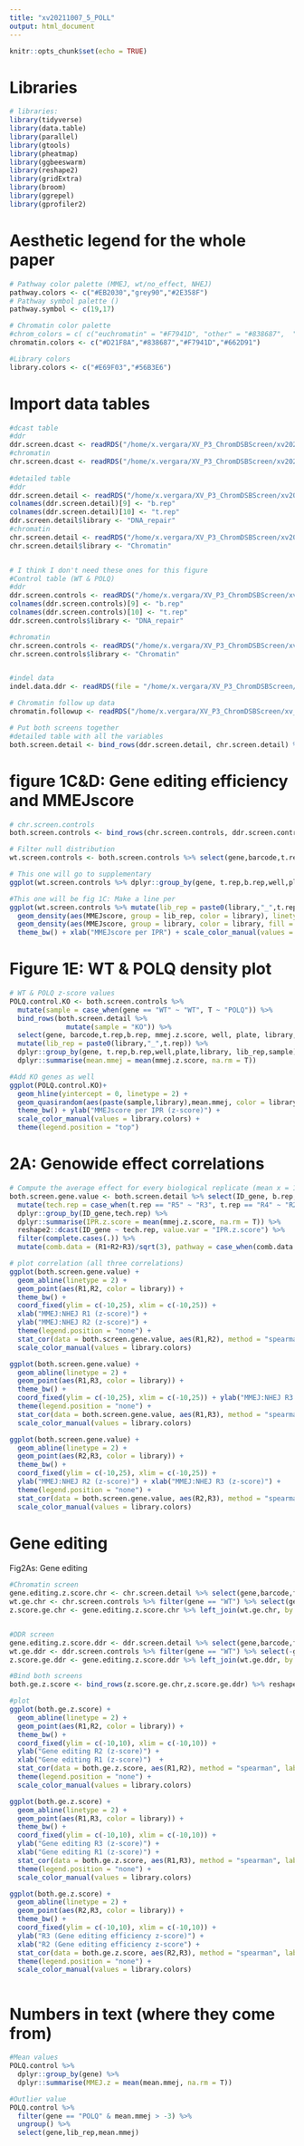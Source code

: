 ```yaml
---
title: "xv20211007_5_POLL"
output: html_document
---
```



```r
knitr::opts_chunk$set(echo = TRUE)
```

# Libraries
```r
# libraries:
library(tidyverse)
library(data.table)
library(parallel)
library(gtools)
library(pheatmap)
library(ggbeeswarm)
library(reshape2)
library(gridExtra)
library(broom)
library(ggrepel)
library(gprofiler2)
```

# Aesthetic legend for the whole paper
```r
# Pathway color palette (MMEJ, wt/no_effect, NHEJ)
pathway.colors <- c("#EB2030","grey90","#2E358F")
# Pathway symbol palette ()
pathway.symbol <- c(19,17)

# Chromatin color palette
#chrom_colors = c( c("euchromatin" = "#F7941D", "other" = "#838687",  "H3K27me3" = "#D21F8A", "triple" = "#662D91"))
chromatin.colors <- c("#D21F8A","#838687","#F7941D","#662D91")

#Library colors
library.colors <- c("#E69F03","#56B3E6")
```

# Import data tables

```r
#dcast table
#ddr
ddr.screen.dcast <- readRDS("/home/x.vergara/XV_P3_ChromDSBScreen/xv20201204_agm_ddr_screen/data/xv20210609_screen_ddr_dcast.rds")
#chromatin
chr.screen.dcast <- readRDS("/home/x.vergara/XV_P3_ChromDSBScreen/xv20200421_ChromDSBscreen/data/xv20201014_frozen_chz_scores_dcast.rds")
  
#detailed table
#ddr
ddr.screen.detail <- readRDS("/home/x.vergara/XV_P3_ChromDSBScreen/xv20201204_agm_ddr_screen/data/xv20210609_screen_ddr_scores.rds")
colnames(ddr.screen.detail)[9] <- "b.rep"
colnames(ddr.screen.detail)[10] <- "t.rep"
ddr.screen.detail$library <- "DNA_repair"
#chromatin
chr.screen.detail <- readRDS("/home/x.vergara/XV_P3_ChromDSBScreen/xv20200421_ChromDSBscreen/data/xv20201014_frozen_chz_scores_mmej.rds")
chr.screen.detail$library <- "Chromatin"


# I think I don't need these ones for this figure
#Control table (WT & POLQ)
#ddr
ddr.screen.controls <- readRDS("/home/x.vergara/XV_P3_ChromDSBScreen/xv20201204_agm_ddr_screen/data/xv20210609_screen_ddr_controls.rds")
colnames(ddr.screen.controls)[9] <- "b.rep"
colnames(ddr.screen.controls)[10] <- "t.rep"
ddr.screen.controls$library <- "DNA_repair"

#chromatin
chr.screen.controls <- readRDS("/home/x.vergara/XV_P3_ChromDSBScreen/xv20200421_ChromDSBscreen/data/xv20201014_frozen_chz_scores_controls.rds")
chr.screen.controls$library <- "Chromatin"


#indel data
indel.data.ddr <- readRDS(file = "/home/x.vergara/XV_P3_ChromDSBScreen/xv20201204_agm_ddr_screen/data/xv20210526_screen_DDR_indel_data.rds")

# Chromatin follow up data
chromatin.followup <- readRDS("/home/x.vergara/XV_P3_ChromDSBScreen/xv_CRISPR_screen_figures/data/xv20211005_chromatin_follow_up.rds")

# Put both screens together
#detailed table with all the variables
both.screen.detail <- bind_rows(ddr.screen.detail, chr.screen.detail) %>% mutate(ID_gene = paste(gene, library, sep = "_")) %>% filter(sample == "KO" & !ID_gene %in% c("DMSO_DNA_repair","LBR_ctrl_DNA_repair"))
```

# figure 1C&D: Gene editing efficiency and MMEJscore
```r
# chr.screen.controls
both.screen.controls <- bind_rows(chr.screen.controls, ddr.screen.controls)

# Filter null distribution
wt.screen.controls <- both.screen.controls %>% select(gene,barcode,t.rep,b.rep,freqCut,MMEJscore, well, plate, library) %>%  filter(gene == "WT")

# This one will go to supplementary
ggplot(wt.screen.controls %>% dplyr::group_by(gene, t.rep,b.rep,well,plate,library) %>% dplyr::summarise(mean.cut = mean(freqCut, na.rm = T)) %>% mutate(lib_rep = paste0(library,"_",t.rep)))+ geom_density(aes(mean.cut, fill = lib_rep), alpha = 0.3) + theme_bw() + xlab("Gene editing frequency in 2nd transfection")

#This one will be fig 1C: Make a line per
ggplot(wt.screen.controls %>% mutate(lib_rep = paste0(library,"_",t.rep)))+ 
  geom_density(aes(MMEJscore, group = lib_rep, color = library), linetype = 2) +
  geom_density(aes(MMEJscore, group = library, color = library, fill = library), alpha = 0.3) +
  theme_bw() + xlab("MMEJscore per IPR") + scale_color_manual(values = library.colors) + scale_fill_manual(values = library.colors) + theme(legend.position = "top")

```

# Figure 1E: WT & POLQ density plot
```r
# WT & POLQ z-score values
POLQ.control.KO <- both.screen.controls %>% 
  mutate(sample = case_when(gene == "WT" ~ "WT", T ~ "POLQ")) %>%
  bind_rows(both.screen.detail %>%
              mutate(sample = "KO")) %>%
  select(gene, barcode,t.rep,b.rep, mmej.z.score, well, plate, library,sample) %>% 
  mutate(lib_rep = paste0(library,"_",t.rep)) %>% 
  dplyr::group_by(gene, t.rep,b.rep,well,plate,library, lib_rep,sample) %>% 
  dplyr::summarise(mean.mmej = mean(mmej.z.score, na.rm = T))

#Add KO genes as well
ggplot(POLQ.control.KO)+ 
  geom_hline(yintercept = 0, linetype = 2) + 
  geom_quasirandom(aes(paste(sample,library),mean.mmej, color = library)) + 
  theme_bw() + ylab("MMEJscore per IPR (z-score)") + 
  scale_color_manual(values = library.colors) + 
  theme(legend.position = "top")
```

# 2A: Genowide effect correlations

```r
# Compute the average effect for every biological replicate (mean x = 19 IPR)
both.screen.gene.value <- both.screen.detail %>% select(ID_gene, b.rep, t.rep,barcode, mmej.z.score) %>% 
  mutate(tech.rep = case_when(t.rep == "R5" ~ "R3", t.rep == "R4" ~ "R2", T ~ t.rep)) %>% 
  dplyr::group_by(ID_gene,tech.rep) %>% 
  dplyr::summarise(IPR.z.score = mean(mmej.z.score, na.rm = T)) %>% 
  reshape2::dcast(ID_gene ~ tech.rep, value.var = "IPR.z.score") %>% 
  filter(complete.cases(.)) %>% 
  mutate(comb.data = (R1+R2+R3)/sqrt(3), pathway = case_when(comb.data < -1.95 ~ "MMEJ", comb.data > 1.95 ~ "NHEJ", T ~ "NA"), library = case_when(grepl("DNA", ID_gene) ~ "DNA_repair", grepl("Chromatin", ID_gene) ~ "Chromatin"))

# plot correlation (all three correlations)
ggplot(both.screen.gene.value) + 
  geom_abline(linetype = 2) +
  geom_point(aes(R1,R2, color = library)) + 
  theme_bw() + 
  coord_fixed(ylim = c(-10,25), xlim = c(-10,25)) + 
  xlab("MMEJ:NHEJ R1 (z-score)") +
  ylab("MMEJ:NHEJ R2 (z-score)") +
  theme(legend.position = "none") +
  stat_cor(data = both.screen.gene.value, aes(R1,R2), method = "spearman", label.y = 20, label.x = -10, cor.coef.name = "rho") +
  scale_color_manual(values = library.colors)

ggplot(both.screen.gene.value) + 
  geom_abline(linetype = 2) +
  geom_point(aes(R1,R3, color = library)) + 
  theme_bw() + 
  coord_fixed(ylim = c(-10,25), xlim = c(-10,25)) + ylab("MMEJ:NHEJ R3 (z-score)") + xlab("MMEJ:NHEJ R1 (z-score)") +
  theme(legend.position = "none") +
  stat_cor(data = both.screen.gene.value, aes(R1,R3), method = "spearman", label.y = 20, label.x = -10, cor.coef.name = "rho") +
  scale_color_manual(values = library.colors)

ggplot(both.screen.gene.value) + 
  geom_abline(linetype = 2) +
  geom_point(aes(R2,R3, color = library)) + 
  theme_bw() + 
  coord_fixed(ylim = c(-10,25), xlim = c(-10,25)) + 
  ylab("MMEJ:NHEJ R2 (z-score)") + xlab("MMEJ:NHEJ R3 (z-score)") +
  theme(legend.position = "none") +
  stat_cor(data = both.screen.gene.value, aes(R2,R3), method = "spearman", label.y = 20, label.x = -10, cor.coef.name = "rho") +
  scale_color_manual(values = library.colors)
```
# Gene editing
Fig2As: Gene editing
```r
#Chromatin screen
gene.editing.z.score.chr <- chr.screen.detail %>% select(gene,barcode,freqCut,b.rep,t.rep)
wt.ge.chr <- chr.screen.controls %>% filter(gene == "WT") %>% select(gene,barcode,freqCut,b.rep,t.rep,-gene) %>% dplyr::group_by(barcode,t.rep) %>% dplyr::summarise(m.wt = mean(freqCut, na.rm = T), sd.wt = sd(freqCut, na.rm = T)) 
z.score.ge.chr <- gene.editing.z.score.chr %>% left_join(wt.ge.chr, by = c("barcode","t.rep")) %>% mutate(z.freqCut = (freqCut - m.wt)/sd.wt) %>% mutate(ID_gene = paste(gene, "_Chromatin"), library = "Chromatin") %>% dplyr::group_by(ID_gene,library, t.rep) %>% dplyr::summarise(ge.mean = mean(z.freqCut, na.rm = T))


#DDR screen
gene.editing.z.score.ddr <- ddr.screen.detail %>% select(gene,barcode,freqCut,b.rep,t.rep) %>% filter(gene != "LBR_ctrl")
wt.ge.ddr <- ddr.screen.controls %>% filter(gene == "WT") %>% select(-gene,barcode,freqCut,b.rep,t.rep) %>% dplyr::group_by(barcode,t.rep) %>% dplyr::summarise(m.wt = mean(freqCut, na.rm = T), sd.wt = sd(freqCut, na.rm = T))
z.score.ge.ddr <- gene.editing.z.score.ddr %>% left_join(wt.ge.ddr, by = c("barcode","t.rep")) %>% mutate(z.freqCut = (freqCut - m.wt)/sd.wt) %>% mutate(ID_gene = paste0(gene, "_DNA_repair"), library = "DNA_repair", t.rep = case_when(t.rep == "R4" ~ "R2", t.rep == "R5"~ "R3", T ~ t.rep)) %>% dplyr::group_by(ID_gene,library, t.rep) %>% dplyr::summarise(ge.mean = mean(z.freqCut, na.rm = T))

#Bind both screens
both.ge.z.score <- bind_rows(z.score.ge.chr,z.score.ge.ddr) %>% reshape2::dcast(ID_gene +library ~ t.rep, value.var = "ge.mean") %>% filter(complete.cases(.))

#plot
ggplot(both.ge.z.score) + 
  geom_abline(linetype = 2) +
  geom_point(aes(R1,R2, color = library)) + 
  theme_bw() + 
  coord_fixed(ylim = c(-10,10), xlim = c(-10,10)) +
  ylab("Gene editing R2 (z-score)") +
  xlab("Gene editing R1 (z-score)")  +
  stat_cor(data = both.ge.z.score, aes(R1,R2), method = "spearman", label.y = 9, label.x = -9, cor.coef.name = "rho") +
  theme(legend.position = "none") + 
  scale_color_manual(values = library.colors)

ggplot(both.ge.z.score) +  
  geom_abline(linetype = 2) +
  geom_point(aes(R1,R3, color = library)) + 
  theme_bw() + 
  coord_fixed(ylim = c(-10,10), xlim = c(-10,10)) +
  ylab("Gene editing R3 (z-score)") +
  xlab("Gene editing R1 (z-score)") +
  stat_cor(data = both.ge.z.score, aes(R1,R3), method = "spearman", label.y = 9, label.x = -9, cor.coef.name = "rho") +
  theme(legend.position = "none") + 
  scale_color_manual(values = library.colors)

ggplot(both.ge.z.score) + 
  geom_abline(linetype = 2) +
  geom_point(aes(R2,R3, color = library)) + 
  theme_bw() + 
  coord_fixed(ylim = c(-10,10), xlim = c(-10,10)) +
  ylab("R3 (Gene editing efficiency z-score)") +
  xlab("R2 (Gene editing efficiency z-score") +
  stat_cor(data = both.ge.z.score, aes(R2,R3), method = "spearman", label.y = 9, label.x = -9, cor.coef.name = "rho") +
  theme(legend.position = "none") + 
  scale_color_manual(values = library.colors)



```

# Numbers in text (where they come from)
```r
#Mean values
POLQ.control %>%
  dplyr::group_by(gene) %>%
  dplyr::summarise(MMEJ.z = mean(mean.mmej, na.rm = T))

#Outlier value
POLQ.control %>%
  filter(gene == "POLQ" & mean.mmej > -3) %>%
  ungroup() %>%
  select(gene,lib_rep,mean.mmej)

```

